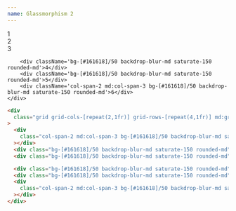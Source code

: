 ```yaml
---
name: Glassmorphism 2
---
```



<div className='flex flex-row flex-wrap items-center justify-center gap-2 pb-8'>
  <Badge text='#161618' color='bg-[#161618]/50' client:load />
</div>

<div className='flex items-center justify-center bg-[url(/backgrounds/light.webp)] bg-cover bg-center rounded-xl p-4'>
    <div className='grid grid-cols-[repeat(2,1fr)] grid-rows-[repeat(4,1fr)] md:grid-cols-[repeat(5,1fr)] md:grid-rows-[repeat(2,1fr)] gap-4 w-full min-h-[500px] content-bento'>
        <div className='col-span-2 md:col-span-3 bg-[#161618]/50 backdrop-blur-md saturate-150 rounded-md'>1</div>
        <div className='bg-[#161618]/50 backdrop-blur-md saturate-150 rounded-md'>2</div>
        <div className='bg-[#161618]/50 backdrop-blur-md saturate-150 rounded-md'>3</div>

        <div className='bg-[#161618]/50 backdrop-blur-md saturate-150 rounded-md'>4</div>
        <div className='bg-[#161618]/50 backdrop-blur-md saturate-150 rounded-md'>5</div>
        <div className='col-span-2 md:col-span-3 bg-[#161618]/50 backdrop-blur-md saturate-150 rounded-md'>6</div>
    </div>

</div>

<CodeBlock client:load>

```html
<div
  class="grid grid-cols-[repeat(2,1fr)] grid-rows-[repeat(4,1fr)] md:grid-cols-[repeat(5,1fr)] md:grid-rows-[repeat(2,1fr)] gap-4 w-full min-h-[500px]"
>
  <div
    class="col-span-2 md:col-span-3 bg-[#161618]/50 backdrop-blur-md saturate-150 rounded-md"
  ></div>
  <div class="bg-[#161618]/50 backdrop-blur-md saturate-150 rounded-md"></div>
  <div class="bg-[#161618]/50 backdrop-blur-md saturate-150 rounded-md"></div>

  <div class="bg-[#161618]/50 backdrop-blur-md saturate-150 rounded-md"></div>
  <div class="bg-[#161618]/50 backdrop-blur-md saturate-150 rounded-md"></div>
  <div
    class="col-span-2 md:col-span-3 bg-[#161618]/50 backdrop-blur-md saturate-150 rounded-md"
  ></div>
</div>
```

</CodeBlock>
